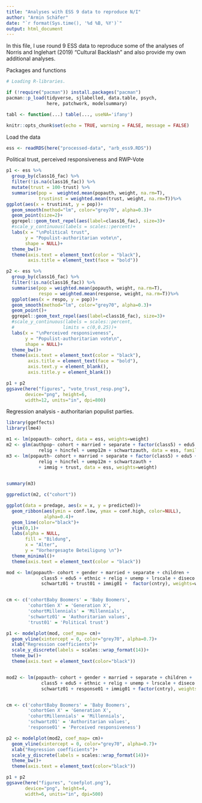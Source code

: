 ```yaml
---
title: "Analyses with ESS 9 data to reproduce N/I"
author: "Armin Schäfer"
date: "`r format(Sys.time(), '%d %B, %Y')`"
output: html_document
---
```


In this file, I use round 9 ESS data to reproduce some of the analyses of Norris and Inglehart (2019) "Cultural Backlash" and also provide my own additional analyses.

Packages and functions

```r

# Loading R-libraries.

if (!require("pacman")) install.packages("pacman")
pacman::p_load(tidyverse, sjlabelled, data.table, psych,
               here, patchwork, modelsummary)

tabl <- function(...) table(..., useNA='ifany')

```


```r

knitr::opts_chunk$set(echo = TRUE, warning = FALSE, message = FALSE)

```

Load the data
```r

ess <- readRDS(here("processed-data", "arb_ess9.RDS"))

```

Political trust, perceived responsiveness and RWP-Vote
```r


p1 <- ess %>%
  group_by(class16_fac) %>%
  filter(!is.na(class16_fac)) %>%
  mutate(trust = 100-trust) %>%
  summarise(pop =  weighted.mean(popauth, weight, na.rm=T),
            trustinst = weighted.mean(trust, weight, na.rm=T))%>%
ggplot(aes(x = trustinst, y = pop))+
  geom_smooth(method="lm", color="grey70", alpha=0.3)+
  geom_point(size=2)+
  ggrepel::geom_text_repel(aes(label=class16_fac), size=3)+
  #scale_y_continuous(labels = scales::percent)+
  labs(x = "\nPolitical trust",
       y = "Populist-authoritarian vote\n",
       shape = NULL)+
  theme_bw()+
  theme(axis.text = element_text(color = "black"),
        axis.title = element_text(face = "bold"))

p2 <- ess %>%
  group_by(class16_fac) %>%
  filter(!is.na(class16_fac)) %>%
  summarise(pop = weighted.mean(popauth, weight, na.rm=T),
            respo = weighted.mean(response, weight, na.rm=T))%>%
  ggplot(aes(x = respo, y = pop))+
  geom_smooth(method="lm", color="grey70", alpha=0.3)+
  geom_point()+
  ggrepel::geom_text_repel(aes(label=class16_fac), size=3)+
  #scale_y_continuous(labels = scales::percent,
  #                  limits = c(0,0.25))+
  labs(x = "\nPerceived responsiveness",
       y = "Populist-authoritarian vote\n",
       shape = NULL)+
  theme_bw()+
  theme(axis.text = element_text(color = "black"),
        axis.title = element_text(face = "bold"),
        axis.text.y = element_blank(),
        axis.title.y = element_blank())

p1 + p2
ggsave(here("figures", "vote_trust_resp.png"),
       device="png", height=6, 
       width=12, units="in", dpi=800)

```


Regression analysis - authoritarian populist parties.

```r

library(ggeffects)
library(lme4)

m1 <- lm(popauth~ cohort, data = ess, weights=weight)
m2 <- glm(authpop~ cohort + married + separate + factor(class5) + edu5 + gndr + urban + 
            relig + hincfel + uemp12m + schwartzauth, data = ess, family = "binomial", weights=weight)
m3 <- lm(popauth~ cohort + married + separate + factor(class5) + edu5 + gndr + urban + 
            relig + hincfel + uemp12m + schwartzauth +
            + immig + trust, data = ess, weights=weight)

             
summary(m3)

ggpredict(m2, c("cohort"))

ggplot(data = predage, aes(x = x, y = predicted))+
  geom_ribbon(aes(ymin = conf.low, ymax = conf.high, color=NULL),
              alpha=0.4)+
  geom_line(color="black")+
  ylim(0,1)+
  labs(alpha = NULL,
       fill = "Bildung",
       x = "Alter",
       y = "Vorhergesagte Beteiligung \n")+
  theme_minimal()+
  theme(axis.text = element_text(color = "black"))

```

```r

mod <- lm(popauth~ cohort + gender + married + separate + children + 
             class5 + edu5 + ethnic + relig + unemp + lrscale + diseco + 
             schwartz01 + trust01 + immig01 +  factor(cntry), weights=weight, data = ess)


cm <- c('cohortBaby Boomers' = 'Baby Boomers',
        'cohortGen X' = 'Generation X',
        'cohortMillennials' = 'Millennials',
        'schwartz01' = 'Authoritarian values',
        'trust01' = 'Political trust')

p1 <- modelplot(mod, coef_map= cm)+
  geom_vline(xintercept = 0, color="grey70", alpha=0.7)+
  xlab("Regression coefficients")+
  scale_y_discrete(labels = scales::wrap_format(14))+
  theme_bw()+
  theme(axis.text = element_text(color="black"))


mod2 <- lm(popauth~ cohort + gender + married + separate + children + 
             class5 + edu5 + ethnic + relig + unemp + lrscale + diseco + 
             schwartz01 + response01 + immig01 + factor(cntry), weights=weight, data = ess)


cm <- c('cohortBaby Boomers' = 'Baby Boomers',
        'cohortGen X' = 'Generation X',
        'cohortMillennials' = 'Millennials',
        'schwartz01' = 'Authoritarian values',
        'response01' = 'Perceived responsiveness')

p2 <- modelplot(mod2, coef_map= cm)+
  geom_vline(xintercept = 0, color="grey70", alpha=0.7)+
  xlab("Regression coefficients")+
  scale_y_discrete(labels = scales::wrap_format(14))+
  theme_bw()+
  theme(axis.text = element_text(color="black"))

p1 + p2
ggsave(here("figures", "coefplot.png"),
       device="png", height=4, 
       width=6, units="in", dpi=500)
```
